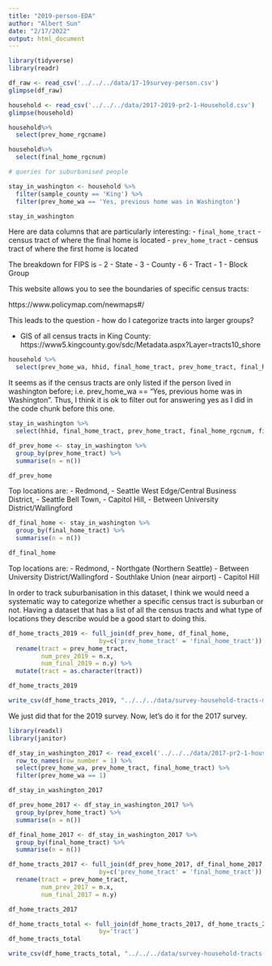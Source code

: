 ```yaml
---
title: "2019-person-EDA"
author: "Albert Sun"
date: "2/17/2022"
output: html_document
---
```


```r
library(tidyverse)
library(readr)
```

```r
df_raw <- read_csv('../../../data/17-19survey-person.csv')
glimpse(df_raw)
```

```r
household <- read_csv('../../../data/2017-2019-pr2-1-Household.csv')
glimpse(household)
```

```r
household%>%
  select(prev_home_rgcname) 
```

```r
household%>%
  select(final_home_rgcnum) 

```

```r
# queries for suburbanised people

stay_in_washington <- household %>%
  filter(sample_county == 'King') %>%
  filter(prev_home_wa == 'Yes, previous home was in Washington')

stay_in_washington
```

Here are data columns that are particularly interesting: 
- `final_home_tract` - census tract of where the final home is located
- `prev_home_tract` - census tract of where the first home is located

The breakdown for FIPS is 
- 2 - State
- 3 - County
- 6 - Tract
- 1 - Block Group

This website allows you to see the boundaries of specific census tracts: 

https://www.policymap.com/newmaps#/

This leads to the question - how do I categorize tracts into larger groups? 

- GIS of all census tracts in King County: https://www5.kingcounty.gov/sdc/Metadata.aspx?Layer=tracts10_shore


```r
household %>%
  select(prev_home_wa, hhid, final_home_tract, prev_home_tract, final_home_rgcnum, final_home_uvnum, prev_home_rgcname)
```

It seems as if the census tracts are only listed if the person lived in washington before; i.e. prev_home_wa == "Yes, previous home was in Washington". Thus, I think it is ok to filter out for answering yes as I did in the code chunk before this one. 

```r
stay_in_washington %>%
  select(hhid, final_home_tract, prev_home_tract, final_home_rgcnum, final_home_uvnum, prev_home_rgcname)
```

```r
df_prev_home <- stay_in_washington %>%
  group_by(prev_home_tract) %>%
  summarise(n = n()) 

df_prev_home
```

Top locations are: 
- Redmond, 
- Seattle West Edge/Central Business District, 
- Seattle Bell Town, 
- Capitol Hill, 
- Between University District/Wallingford

```r
df_final_home <- stay_in_washington %>%
  group_by(final_home_tract) %>%
  summarise(n = n())

df_final_home
```

Top locations are: 
- Redmond, 
- Northgate (Northern Seattle)
- Between University District/Wallingford
- Southlake Union (near airport)
- Capitol Hill

In order to track suburbanisation in this dataset, I think we would need a systematic way to categorize whether a specific census tract is suburban or not. Having a dataset that has a list of all the census tracts and what type of locations they describe would be a good start to doing this. 

```r
df_home_tracts_2019 <- full_join(df_prev_home, df_final_home, 
                         by=c('prev_home_tract' = 'final_home_tract')) %>%
  rename(tract = prev_home_tract,
         num_prev_2019 = n.x,
         num_final_2019 = n.y) %>%
  mutate(tract = as.character(tract))

df_home_tracts_2019

write_csv(df_home_tracts_2019, "../../../data/survey-household-tracts-moving.csv")
```

We just did that for the 2019 survey. Now, let's do it for the 2017 survey. 

```r
library(readxl)
library(janitor)

df_stay_in_washington_2017 <- read_excel('../../../data/2017-pr2-1-household.xlsx') %>%
  row_to_names(row_number = 1) %>%
  select(prev_home_wa, prev_home_tract, final_home_tract) %>%
  filter(prev_home_wa == 1)
```

```r
df_stay_in_washington_2017

df_prev_home_2017 <- df_stay_in_washington_2017 %>%
  group_by(prev_home_tract) %>%
  summarise(n = n()) 

df_final_home_2017 <- df_stay_in_washington_2017 %>%
  group_by(final_home_tract) %>%
  summarise(n = n())

df_home_tracts_2017 <- full_join(df_prev_home_2017, df_final_home_2017, 
                         by=c('prev_home_tract' = 'final_home_tract')) %>%
  rename(tract = prev_home_tract,
         num_prev_2017 = n.x,
         num_final_2017 = n.y)

df_home_tracts_2017
```

```r
df_home_tracts_total <- full_join(df_home_tracts_2017, df_home_tracts_2019, 
                         by='tract') 
df_home_tracts_total

write_csv(df_home_tracts_total, "../../../data/survey-household-tracts-moving.csv")
```
